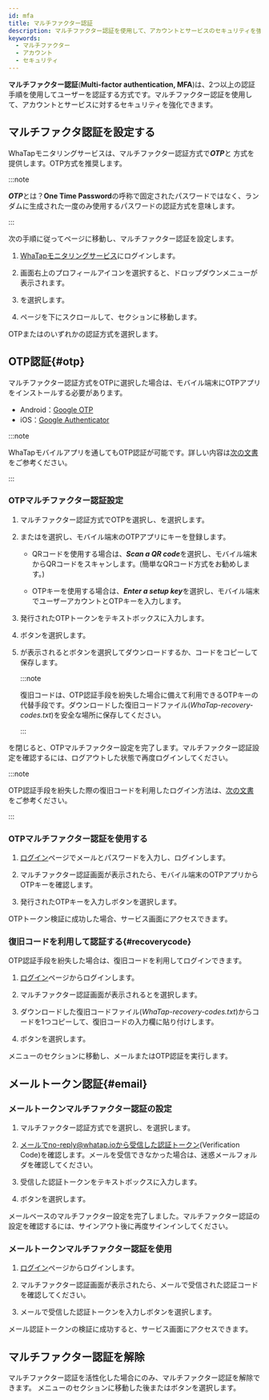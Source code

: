 ```yaml
---
id: mfa
title: マルチファクター認証
description: マルチファクター認証を使用して、アカウントとサービスのセキュリティを強化できます。
keywords:
  - マルチファクター
  - アカウント
  - セキュリティ
---
```


**マルチファクター認証**(**Multi-factor authentication, MFA**)は、2つ以上の認証手順を使用してユーザーを認証する方式です。マルチファクター認証を使用して、アカウントとサービスに対するセキュリティを強化できます。

## マルチファクタ認証を設定する

WhaTapモニタリングサービスは、マルチファクター認証方式で***OTP***と <Cmdname sid="email" className="uitext" />方式を提供します。OTP方式を推奨します。

:::note

***OTP***とは？**One Time Password**の呼称で固定されたパスワードではなく、ランダムに生成された一度のみ使用するパスワードの認証方式を意味します。

:::

次の手順に従って<Cmdname sid="MNU07360" className="uitext" />ページに移動し、マルチファクター認証を設定します。

1. [WhaTapモニタリングサービス](https://service.whatap.io)にログインします。

2. 画面右上のプロフィールアイコンを選択すると、ドロップダウンメニューが表示されます。

3. <Cmdname sid="MNU07360" className="uitext" />を選択します。

4. ページを下にスクロールして、<Cmdname sid="two_factor_auth" className="uitext" />セクションに移動します。

   <ImgLang img='account-mfa-section.png' desc='マルチファクター認証' />

<Link to="#otp"><span class="uitext">OTP</span></Link>または<Link to="#email"><Cmdname sid="email" /></Link>のいずれかの認証方式を選択します。

## OTP認証{#otp}

マルチファクター認証方式をOTPに選択した場合は、モバイル端末にOTPアプリをインストールする必要があります。

- Android：[Google OTP](https://play.google.com/store/apps/details?id=com.google.android.apps.authenticator2)
- iOS：[Google Authenticator](https://apps.apple.com/app/google-authenticator/id388497605)

:::note

WhaTapモバイルアプリを通してもOTP認証が可能です。詳しい内容は[次の文書](../mobile-app#mobileotp)をご参考ください。

:::

### OTPマルチファクター認証設定

<ImgLang img='account-mfa-otp.png' desc='OTP 認証選択' />

1. マルチファクター認証方式で<span class="uitext">OTP</span>を選択し、<Cmdname sid="create_otp_key" className="uitext" />を選択します。

2. <Cmdname sid="qr_code_url" className="uitext" />または<Cmdname sid="otp_key" className="uitext" />を選択し、モバイル端末のOTPアプリにキーを登録します。

   - QRコードを使用する場合は、***Scan a QR code***を選択し、モバイル端末からQRコードをスキャンします。(簡単なQRコード方式をお勧めします。)

   - OTPキーを使用する場合は、***Enter a setup key***を選択し、モバイル端末でユーザーアカウントとOTPキーを入力します。

   <ImgLang img='account-mfa-google.png' desc='Google OTPアプリ' />

3. 発行されたOTPトークンを<Cmdname sid="BTN06501" className="uitext" />テキストボックスに入力します。 

4. <Cmdname sid="validate_otp_token" className="uitext" />ボタンを選択します。

5. <Cmdname sid="TTL07396" className="uitext" />が表示されると<Cmdname sid="BTN07544" className="uitext" />ボタンを選択してダウンロードするか、コードをコピーして保存します。

   :::note

   復旧コードは、OTP認証手段を紛失した場合に備えて利用できるOTPキーの代替手段です。ダウンロードした復旧コードファイル(*WhaTap-recovery-codes.txt*)を安全な場所に保存してください。

   :::

<Cmdname sid="TTL07396" className="uitext" />を閉じると、OTPマルチファクター設定を完了します。マルチファクター認証設定を確認するには、ログアウトした状態で再度ログインしてください。

:::note

OTP認証手段を紛失した際の復旧コードを利用したログイン方法は、[次の文書](#recoverycode)をご参考ください。

:::

### OTPマルチファクター認証を使用する

1. [ログイン](https://service.whatap.io/account/login)ページでメールとパスワードを入力し、ログインします。

2. マルチファクター認証画面が表示されたら、モバイル端末のOTPアプリからOTPキーを確認します。

3. 発行されたOTPキーを入力し<Cmdname sid="authentication" className="uitext" />ボタンを選択します。

OTPトークン検証に成功した場合、サービス画面にアクセスできます。

### 復旧コードを利用して認証する{#recoverycode}

OTP認証手段を紛失した場合は、復旧コードを利用してログインできます。

1. [ログイン](https://service.whatap.io/account/login)ページからログインします。

2. マルチファクター認証画面が表示されると<Cmdname sid="BTN07393" className="uitext" />を選択します。

   <ImgLang img='account-mfa-recovery.png' desc='復旧コード' />

3. ダウンロードした復旧コードファイル(*WhaTap-recovery-codes.txt*)からコードを1つコピーして、復旧コードの入力欄に貼り付けします。

4. <Cmdname sid="authentication" className="uitext" />ボタンを選択します。

<Cmdname sid="MNU07360" className="uitext" />メニューの<Cmdname sid="two_factor_auth" className="uitext" />セクションに移動し、メールまたはOTP認証を実行します。

## メールトークン認証{#email}

### メールトークンマルチファクター認証の設定

<ImgLang img='account-mfa-email.png' desc='メールトークン認証選択' />

1. マルチファクター認証方式で<Cmdname sid="email" className="uitext" />を選択し、<Cmdname sid="send_auth_token_mail" className="uitext" />を選択します。

2. メールでno-reply@whatap.ioから受信した認証トークン(Verification Code)を確認します。メールを受信できなかった場合は、迷惑メールフォルダを確認してください。

3. 受信した認証トークンを<Cmdname sid="BTN06501" className="uitext" />テキストボックスに入力します。 

4. <Cmdname sid="validate_email_token" className="uitext" />ボタンを選択します。

メールベースのマルチファクター設定を完了しました。マルチファクター認証の設定を確認するには、サインアウト後に再度サインインしてください。

### メールトークンマルチファクター認証を使用

1. [ログイン](https://service.whatap.io/account/login)ページからログインします。

2. マルチファクター認証画面が表示されたら、メールで受信された認証コードを確認してください。

3. メールで受信した認証トークンを入力し<Cmdname sid="authentication" className="uitext" />ボタンを選択します。

メール認証トークンの検証に成功すると、サービス画面にアクセスできます。

## マルチファクター認証を解除

<ImgLang img='account-mfa-disable.png' desc='マルチファクター認証解除' />

マルチファクター認証を活性化した場合にのみ、マルチファクター認証を解除できます。<Link to="https://service.whatap.io/v2/account/management"><Cmdname sid="MNU07360" /></Link> メニューの<Cmdname sid="two_factor_auth" className="uitext" />セクションに移動した後<Cmdname sid="clear_otp_key" className="uitext" />または<Cmdname sid="clear_multi_factor" className="uitext" />ボタンを選択します。
